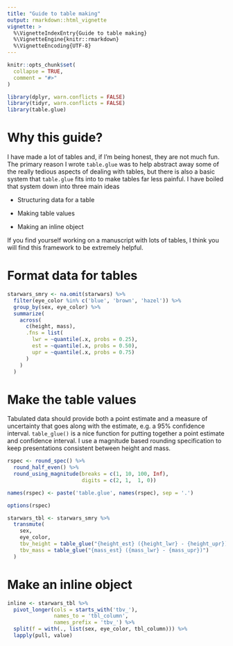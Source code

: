 ```yaml
---
title: "Guide to table making"
output: rmarkdown::html_vignette
vignette: >
  %\VignetteIndexEntry{Guide to table making}
  %\VignetteEngine{knitr::rmarkdown}
  %\VignetteEncoding{UTF-8}
---
```


```r
knitr::opts_chunk$set(
  collapse = TRUE,
  comment = "#>"
)
```


```r

library(dplyr, warn.conflicts = FALSE)
library(tidyr, warn.conflicts = FALSE)
library(table.glue)

```

# Why this guide?

I have made a lot of tables and, if I'm being honest, they are not much fun. The primary reason I wrote `table.glue` was to help abstract away some of the really tedious aspects of dealing with tables, but there is also a basic system that `table.glue` fits into to make tables far less painful. I have boiled that system down into three main ideas

- Structuring data for a table

- Making table values

- Making an inline object

If you find yourself working on a manuscript with lots of tables, I think you will find this framework to be extremely helpful. 

# Format data for tables

```r

starwars_smry <- na.omit(starwars) %>% 
  filter(eye_color %in% c('blue', 'brown', 'hazel')) %>% 
  group_by(sex, eye_color) %>% 
  summarize(
    across(
      c(height, mass),
      .fns = list(
        lwr = ~quantile(.x, probs = 0.25),
        est = ~quantile(.x, probs = 0.50),
        upr = ~quantile(.x, probs = 0.75)
      )
    )
  )

```

# Make the table values

Tabulated data should provide both a point estimate and a measure of uncertainty that goes along with the estimate, e.g. a 95% confidence interval. `table_glue()` is a nice function for putting together a point estimate and confidence interval. I use a magnitude based rounding specification to keep presentations consistent between height and mass. 

```r

rspec <- round_spec() %>% 
  round_half_even() %>% 
  round_using_magnitude(breaks = c(1, 10, 100, Inf),
                        digits = c(2, 1,  1, 0))

names(rspec) <- paste('table.glue', names(rspec), sep = '.')

options(rspec)

starwars_tbl <- starwars_smry %>% 
  transmute(
    sex, 
    eye_color, 
    tbv_height = table_glue("{height_est} ({height_lwr} - {height_upr})"),
    tbv_mass = table_glue("{mass_est} ({mass_lwr} - {mass_upr})")
  )

```

# Make an inline object

```r

inline <- starwars_tbl %>% 
  pivot_longer(cols = starts_with('tbv_'),
               names_to = 'tbl_column',
               names_prefix = 'tbv_') %>% 
  split(f = with(., list(sex, eye_color, tbl_column))) %>% 
  lapply(pull, value)

```

